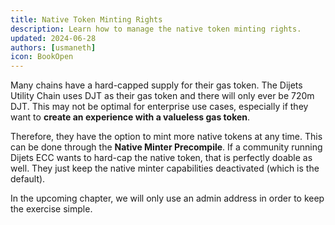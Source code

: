 ```yaml
---
title: Native Token Minting Rights
description: Learn how to manage the native token minting rights.
updated: 2024-06-28
authors: [usmaneth]
icon: BookOpen
---
```


Many chains have a hard-capped supply for their gas token. The Dijets Utility Chain uses DJT as their gas token and there will only ever be 720m DJT. This may not be optimal for enterprise use cases, especially if they want to **create an experience with a valueless gas token**.

Therefore, they have the option to mint more native tokens at any time. This can be done through the **Native Minter Precompile**. If a community running Dijets ECC wants to hard-cap the native token, that is perfectly doable as well. They just keep the native minter capabilities deactivated (which is the default).


<NativeMinter />

In the upcoming chapter, we will only use an admin address in order to keep the exercise simple.

<Quiz quizId="410"/>